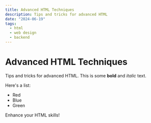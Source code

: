 ```yaml
---
title: Advanced HTML Techniques
description: Tips and tricks for advanced HTML
date: "2024-06-19"
tags:
  - html
  - web design
  - backend
---
```


# Advanced HTML Techniques

Tips and tricks for advanced HTML. This is some **bold** and _italic_ text.

Here's a list:

- Red
- Blue
- Green

Enhance your HTML skills!
